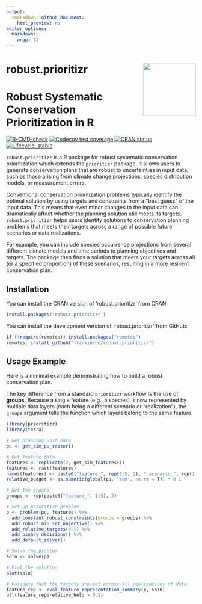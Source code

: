 ```yaml
---
output:
  rmarkdown::github_document:
    html_preview: no
editor_options: 
  markdown: 
    wrap: 72
---
```


# robust.prioritizr <img src="man/figures/logo.png" align="right" style="width:140px"/>

# Robust Systematic Conservation Prioritization in R

<!-- badges: start -->
[![R-CMD-check](https://github.com/frankiecho/robust.prioritizr/actions/workflows/R-CMD-check.yaml/badge.svg)](https://github.com/frankiecho/robust.prioritizr/actions/workflows/R-CMD-check.yaml)
[![Codecov test coverage](https://codecov.io/gh/frankiecho/robust.prioritizr/graph/badge.svg)](https://app.codecov.io/gh/frankiecho/robust.prioritizr)
[![CRAN status](https://www.r-pkg.org/badges/version/robust.prioritizr)](https://CRAN.R-project.org/package=robust.prioritizr)
[![Lifecycle: stable](https://img.shields.io/badge/lifecycle-stable-brightgreen.svg)](https://lifecycle.r-lib.org/articles/stages.html#stable)
<!-- badges: end -->

`robust.prioritizr` is a R package for robust systematic conservation
prioritization which extends the `prioritizr` package. It allows users to
generate conservation plans that are robust to uncertainties in input
data, such as those arising from climate change projections, species
distribution models, or measurement errors.

Conventional conservation prioritization problems typically identify the
optimal solution by using targets and constraints from a “best guess” of
the input data. This means that even minor changes to the input data can
dramatically affect whether the planning solution still meets its
targets. `robust.prioritizr` helps users identify solutions to
conservation planning problems that meets their targets across a range
of possible future scenarios or data realizations.

For example, you can include species occurrence projections from several
different climate models and time periods to planning objectives and
targets. The package then finds a solution that meets your targets
across all (or a specified proportion) of these scenarios, resulting in
a more resilient conservation plan.

## Installation

You can install the CRAN version of 'robust.prioritizr' from CRAN:

``` r
install.packages('robust.prioritizr')
```

You can install the development version of 'robust.prioritizr' from
GitHub:

``` r
if (!require(remotes)) install.packages("remotes")
remotes::install_github("frankiecho/robust.prioritizr")
```

## Usage Example

Here is a minimal example demonstrating how to build a robust
conservation plan.

The key difference from a standard `prioritizr` workflow is the use of
**groups**. Because a single feature (e.g., a species) is now
represented by multiple data layers (each being a different scenario or
“realization”), the `groups` argument tells the function which layers
belong to the same feature.

``` r
library(prioritizr)
library(terra)

# Get planning unit data
pu <- get_sim_pu_raster()

# Get feature data
features <- replicate(2, get_sim_features())
features <- rast(features)
names(features) <- paste0("feature_", rep(1:5, 2), "_scenario_", rep(1:2, each = 5))
relative_budget <- as.numeric(global(pu, 'sum', na.rm = T)) * 0.1

# Get the groups
groups <- rep(paste0("feature_", 1:5), 2)

# Set up prioritizr problem
p <- problem(pu, features) %>%
  add_constant_robust_constraints(groups = groups) %>%
  add_robust_min_set_objective() %>%
  add_relative_targets(0.1) %>%
  add_binary_decisions() %>%
  add_default_solver()

# Solve the problem
soln <- solve(p)

# Plot the solution
plot(soln)

# Validate that the targets are met across all realizations of data
feature_rep <- eval_feature_representation_summary(p, soln)
all(feature_rep$relative_held > 0.1)
```
